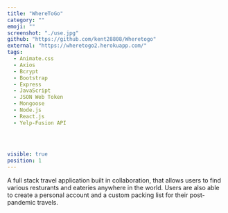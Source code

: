 ```yaml
---
title: "WhereToGo"
category: ""
emoji: ""
screenshot: "./use.jpg"
github: "https://github.com/kent28808/Wheretogo"
external: "https://wheretogo2.herokuapp.com/"
tags:
  - Animate.css
  - Axios
  - Bcrypt
  - Bootstrap
  - Express
  - JavaScript
  - JSON Web Token
  - Mongoose
  - Node.js
  - React.js
  - Yelp-Fusion API
 
  


visible: true
position: 1
---
```


A full stack travel application built in collaboration, that allows users to find various resturants and eateries anywhere in the world.
Users are also able to create a personal account and a custom packing list for their post-pandemic travels.

